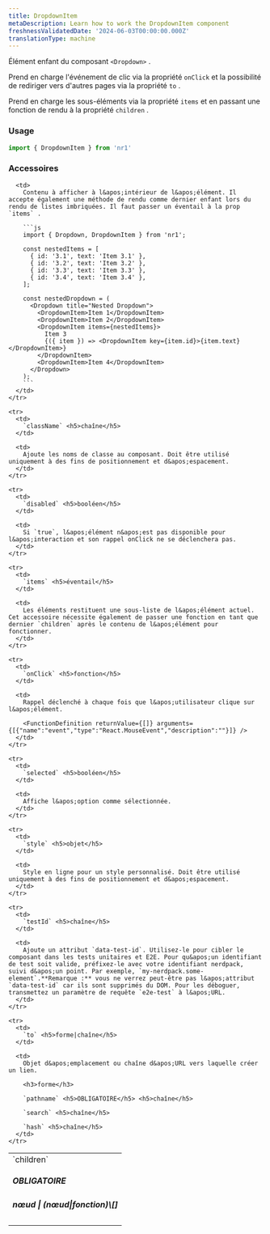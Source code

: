 ```yaml
---
title: DropdownItem
metaDescription: Learn how to work the DropdownItem component
freshnessValidatedDate: '2024-06-03T00:00:00.000Z'
translationType: machine
---
```


Élément enfant du composant `<Dropdown>` .

Prend en charge l&apos;événement de clic via la propriété `onClick` et la possibilité de rediriger vers d&apos;autres pages via la propriété `to` .

Prend en charge les sous-éléments via la propriété `items` et en passant une fonction de rendu à la propriété `children` .

### Usage

```js
import { DropdownItem } from 'nr1'
```

### Accessoires

<table>
  <tbody>
    <tr>
      <td>
        `children` <h5>OBLIGATOIRE</h5> <h5>nœud | (nœud|fonction)\[]</h5>
      </td>

      <td>
        Contenu à afficher à l&apos;intérieur de l&apos;élément. Il accepte également une méthode de rendu comme dernier enfant lors du rendu de listes imbriquées. Il faut passer un éventail à la prop `items` .

        ```js
        import { Dropdown, DropdownItem } from 'nr1';

        const nestedItems = [
          { id: '3.1', text: 'Item 3.1' },
          { id: '3.2', text: 'Item 3.2' },
          { id: '3.3', text: 'Item 3.3' },
          { id: '3.4', text: 'Item 3.4' },
        ];

        const nestedDropdown = (
          <Dropdown title="Nested Dropdown">
            <DropdownItem>Item 1</DropdownItem>
            <DropdownItem>Item 2</DropdownItem>
            <DropdownItem items={nestedItems}>
              Item 3
              {({ item }) => <DropdownItem key={item.id}>{item.text}</DropdownItem>}
            </DropdownItem>
            <DropdownItem>Item 4</DropdownItem>
          </Dropdown>
        );
        ```
      </td>
    </tr>

    <tr>
      <td>
        `className` <h5>chaîne</h5>
      </td>

      <td>
        Ajoute les noms de classe au composant. Doit être utilisé uniquement à des fins de positionnement et d&apos;espacement.
      </td>
    </tr>

    <tr>
      <td>
        `disabled` <h5>booléen</h5>
      </td>

      <td>
        Si `true`, l&apos;élément n&apos;est pas disponible pour l&apos;interaction et son rappel onClick ne se déclenchera pas.
      </td>
    </tr>

    <tr>
      <td>
        `items` <h5>éventail</h5>
      </td>

      <td>
        Les éléments restituent une sous-liste de l&apos;élément actuel. Cet accessoire nécessite également de passer une fonction en tant que dernier `children` après le contenu de l&apos;élément pour fonctionner.
      </td>
    </tr>

    <tr>
      <td>
        `onClick` <h5>fonction</h5>
      </td>

      <td>
        Rappel déclenché à chaque fois que l&apos;utilisateur clique sur l&apos;élément.

        <FunctionDefinition returnValue={[]} arguments={[{"name":"event","type":"React.MouseEvent","description":""}]} />
      </td>
    </tr>

    <tr>
      <td>
        `selected` <h5>booléen</h5>
      </td>

      <td>
        Affiche l&apos;option comme sélectionnée.
      </td>
    </tr>

    <tr>
      <td>
        `style` <h5>objet</h5>
      </td>

      <td>
        Style en ligne pour un style personnalisé. Doit être utilisé uniquement à des fins de positionnement et d&apos;espacement.
      </td>
    </tr>

    <tr>
      <td>
        `testId` <h5>chaîne</h5>
      </td>

      <td>
        Ajoute un attribut `data-test-id`. Utilisez-le pour cibler le composant dans les tests unitaires et E2E. Pour qu&apos;un identifiant de test soit valide, préfixez-le avec votre identifiant nerdpack, suivi d&apos;un point. Par exemple, `my-nerdpack.some-element`.**Remarque :** vous ne verrez peut-être pas l&apos;attribut `data-test-id` car ils sont supprimés du DOM. Pour les déboguer, transmettez un paramètre de requête `e2e-test` à l&apos;URL.
      </td>
    </tr>

    <tr>
      <td>
        `to` <h5>forme|chaîne</h5>
      </td>

      <td>
        Objet d&apos;emplacement ou chaîne d&apos;URL vers laquelle créer un lien.

        <h3>forme</h3>

        `pathname` <h5>OBLIGATOIRE</h5> <h5>chaîne</h5>

        `search` <h5>chaîne</h5>

        `hash` <h5>chaîne</h5>
      </td>
    </tr>
  </tbody>
</table>